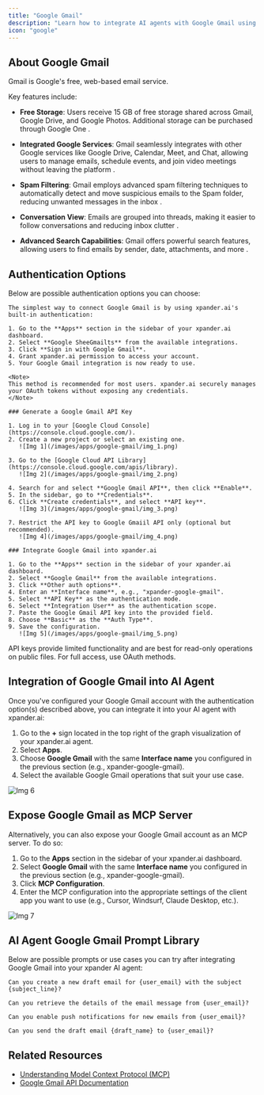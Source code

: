 ```yaml
---
title: "Google Gmail"
description: "Learn how to integrate AI agents with Google Gmail using xpander.ai. Create automated workflows that streamline your email management, enhance productivity with smart replies, and personalize customer interactions by leveraging AI-driven insights."
icon: "google"
---
```


## About Google Gmail

Gmail is Google's free, web-based email service. 

Key features include:

- **Free Storage**: Users receive 15 GB of free storage shared across Gmail, Google Drive, and Google Photos. Additional storage can be purchased through Google One .

- **Integrated Google Services**: Gmail seamlessly integrates with other Google services like Google Drive, Calendar, Meet, and Chat, allowing users to manage emails, schedule events, and join video meetings without leaving the platform .

- **Spam Filtering**: Gmail employs advanced spam filtering techniques to automatically detect and move suspicious emails to the Spam folder, reducing unwanted messages in the inbox .

- **Conversation View**: Emails are grouped into threads, making it easier to follow conversations and reducing inbox clutter .

- **Advanced Search Capabilities**: Gmail offers powerful search features, allowing users to find emails by sender, date, attachments, and more .


## Authentication Options

Below are possible authentication options you can choose:

<Tabs>

  <Tab title="Built-in xpander.ai Auth">

    The simplest way to connect Google Gmail is by using xpander.ai's built-in authentication:

    1. Go to the **Apps** section in the sidebar of your xpander.ai dashboard.  
    2. Select **Google SheeGmailts** from the available integrations.  
    3. Click **Sign in with Google Gmail**.  
    4. Grant xpander.ai permission to access your account.  
    5. Your Google Gmail integration is now ready to use.

    <Note>
    This method is recommended for most users. xpander.ai securely manages your OAuth tokens without exposing any credentials.
    </Note>

  </Tab>

  <Tab title="API Access">

    ### Generate a Google Gmail API Key

    1. Log in to your [Google Cloud Console](https://console.cloud.google.com/).  
    2. Create a new project or select an existing one.  
       ![Img 1](/images/apps/google-gmail/img_1.png)

    3. Go to the [Google Cloud API Library](https://console.cloud.google.com/apis/library).  
       ![Img 2](/images/apps/google-gmail/img_2.png)

    4. Search for and select **Google Gmail API**, then click **Enable**.  
    5. In the sidebar, go to **Credentials**.  
    6. Click **Create credentials**, and select **API key**.  
       ![Img 3](/images/apps/google-gmail/img_3.png)

    7. Restrict the API key to Google Gmaiil API only (optional but recommended).  
       ![Img 4](/images/apps/google-gmail/img_4.png)

    ### Integrate Google Gmail into xpander.ai

    1. Go to the **Apps** section in the sidebar of your xpander.ai dashboard.  
    2. Select **Google Gmail** from the available integrations.  
    3. Click **Other auth options**.  
    4. Enter an **Interface name**, e.g., "xpander-google-gmail".  
    5. Select **API Key** as the authentication mode.  
    6. Select **Integration User** as the authentication scope.  
    7. Paste the Google Gmail API key into the provided field.  
    8. Choose **Basic** as the **Auth Type**.  
    9. Save the configuration.  
       ![Img 5](/images/apps/google-gmail/img_5.png)
   
   <Warning>
    API keys provide limited functionality and are best for read-only operations on public files. For full access, use OAuth methods.
   </Warning>

  </Tab>

</Tabs>

## Integration of Google Gmail into AI Agent

Once you've configured your Google Gmail account with the authentication option(s) described above, you can integrate it into your AI agent with xpander.ai:

1. Go to the **+** sign located in the top right of the graph visualization of your xpander.ai agent.  
2. Select **Apps**.  
3. Choose **Google Gmail** with the same **Interface name** you configured in the previous section (e.g., xpander-google-gmail).  
4. Select the available Google Gmail operations that suit your use case.  

![Img 6](/images/apps/google-gmail/img_6.png)

## Expose Google Gmail as MCP Server

Alternatively, you can also expose your Google Gmail account as an MCP server. To do so:

1. Go to the **Apps** section in the sidebar of your xpander.ai dashboard.  
2. Select **Google Gmail** with the same **Interface name** you configured in the previous section (e.g., xpander-google-gmail).  
3. Click **MCP Configuration**.  
4. Enter the MCP configuration into the appropriate settings of the client app you want to use (e.g., Cursor, Windsurf, Claude Desktop, etc.).

![Img 7](/images/apps/google-gmail/img_7.png)

## AI Agent Google Gmail Prompt Library

Below are possible prompts or use cases you can try after integrating Google Gmail into your xpander AI agent:

```
Can you create a new draft email for {user_email} with the subject {subject_line}?
```

````
Can you retrieve the details of the email message from {user_email}?
````

```
Can you enable push notifications for new emails from {user_email}?
```

```
Can you send the draft email {draft_name} to {user_email}?
```

## Related Resources

- [Understanding Model Context Protocol (MCP)](/docs/05-human-interfaces/04-mcp)
- [Google Gmail API Documentation](https://developers.google.com/workspace/gmail/api/guides)